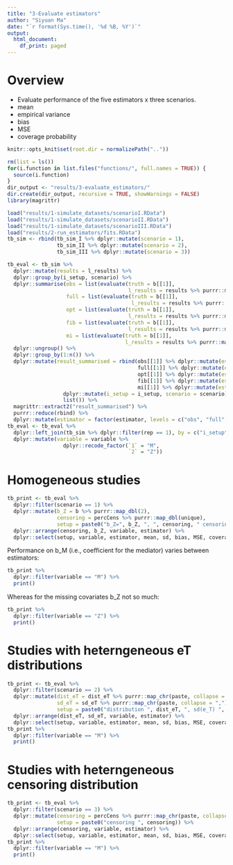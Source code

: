 ```yaml
---
title: "3-Evaluate estimators"
author: "Siyuan Ma"
date: "`r format(Sys.time(), '%d %B, %Y')`"
output:
  html_document:
    df_print: paged
---
```

# Overview
- Evaluate performance of the five estimators x three scenarios.
- mean
- empirical variance
- bias
- MSE
- coverage probability
```r
knitr::opts_knit$set(root.dir = normalizePath(".."))
```
```r
rm(list = ls())
for(i.function in list.files("functions/", full.names = TRUE)) {
  source(i.function)
}
dir_output <- "results/3-evaluate_estimators/"
dir.create(dir_output, recursive = TRUE, showWarnings = FALSE)
library(magrittr)
```
```r
load("results/1-simulate_datasets/scenarioI.RData")
load("results/1-simulate_datasets/scenarioII.RData")
load("results/1-simulate_datasets/scenarioIII.RData")
load("results/2-run_estimators/fits.RData")
tb_sim <- rbind(tb_sim_I %>% dplyr::mutate(scenario = 1),
                tb_sim_II %>% dplyr::mutate(scenario = 2),
                tb_sim_III %>% dplyr::mutate(scenario = 3))
```
```r
tb_eval <- tb_sim %>% 
  dplyr::mutate(results = l_results) %>% 
  dplyr::group_by(i_setup, scenario) %>% 
  dplyr::summarise(obs = list(evaluate(truth = b[[1]],
                                       l_results = results %>% purrr::map("obs"))),
                   full = list(evaluate(truth = b[[1]],
                                        l_results = results %>% purrr::map("full"))),
                   opt = list(evaluate(truth = b[[1]],
                                       l_results = results %>% purrr::map("opt"))),
                   fib = list(evaluate(truth = b[[1]],
                                       l_results = results %>% purrr::map("fib"))),
                   mi = list(evaluate(truth = b[[1]],
                                      l_results = results %>% purrr::map("mi")))) %>% 
  dplyr::ungroup() %>% 
  dplyr::group_by(1:n()) %>% 
  dplyr::mutate(result_summarised = rbind(obs[[1]] %>% dplyr::mutate(estimator = "obs"),
                                          full[[1]] %>% dplyr::mutate(estimator = "full"),
                                          opt[[1]] %>% dplyr::mutate(estimator = "opt"),
                                          fib[[1]] %>% dplyr::mutate(estimator = "fib"),
                                          mi[[1]] %>% dplyr::mutate(estimator = "mi")) %>% 
                  dplyr::mutate(i_setup = i_setup, scenario = scenario) %>% 
                  list()) %>% 
  magrittr::extract2("result_summarised") %>% 
  purrr::reduce(rbind) %>% 
  dplyr::mutate(estimator = factor(estimator, levels = c("obs", "full", "opt", "fib", "mi")))
tb_eval <- tb_eval %>% 
  dplyr::left_join(tb_sim %>% dplyr::filter(rep == 1), by = c("i_setup", "scenario")) %>% 
  dplyr::mutate(variable = variable %>% 
                  dplyr::recode_factor(`1` = "M",
                                       `2` = "Z"))
```
# Homogeneous studies
```r
tb_print <- tb_eval %>% 
  dplyr::filter(scenario == 1) %>% 
  dplyr::mutate(b_Z = b %>% purrr::map_dbl(2), 
                censoring = percCens %>% purrr::map_dbl(unique),
                setup = paste0("b_Z=", b_Z, ", ", censoring, " censoring")) %>% 
  dplyr::arrange(censoring, b_Z, variable, estimator) %>% 
  dplyr::select(setup, variable, estimator, mean, sd, bias, MSE, coverage)
```
Performance on b_M (i.e., coefficient for the mediator) varies between estimators:
```r
tb_print %>% 
  dplyr::filter(variable == "M") %>% 
  print()
```
Whereas for the missing covariates b_Z not so much:
```r
tb_print %>% 
  dplyr::filter(variable == "Z") %>% 
  print()
```
# Studies with heterngeneous eT distributions
```r
tb_print <- tb_eval %>% 
  dplyr::filter(scenario == 2) %>%
  dplyr::mutate(dist_eT = dist_eT %>% purrr::map_chr(paste, collapse = ","), 
                sd_eT = sd_eT %>% purrr::map_chr(paste, collapse = ","),
                setup = paste0("distribution ", dist_eT, ", sd(e_T) ", sd_eT)) %>% 
  dplyr::arrange(dist_eT, sd_eT, variable, estimator) %>% 
  dplyr::select(setup, variable, estimator, mean, sd, bias, MSE, coverage)
tb_print %>% 
  dplyr::filter(variable == "M") %>% 
  print()
```
# Studies with heterngeneous censoring distribution
```r
tb_print <- tb_eval %>% 
  dplyr::filter(scenario == 3) %>%
  dplyr::mutate(censoring = percCens %>% purrr::map_chr(paste, collapse = ","), 
                setup = paste0("censoring ", censoring)) %>% 
  dplyr::arrange(censoring, variable, estimator) %>% 
  dplyr::select(setup, variable, estimator, mean, sd, bias, MSE, coverage)
tb_print %>% 
  dplyr::filter(variable == "M") %>% 
  print()
```